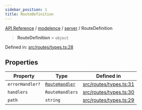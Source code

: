```yaml
---
sidebar_position: 1
title: RouteDefinition
---
```


[API Reference](/api-reference/modelence/server/type-aliases/../../../index) / [modelence](/api-reference/modelence/server/type-aliases/../../index) / [server](/api-reference/modelence/server/type-aliases/../index) / RouteDefinition

> **RouteDefinition** = `object`

Defined in: [src/routes/types.ts:28](https://github.com/modelence/modelence/blob/b7933212665d40e3624c94a9f0c768239245cfa3/packages/modelence/src/routes/types.ts#L28)

## Properties

| Property | Type | Defined in |
| ------ | ------ | ------ |
| <a id="errorhandler"></a> `errorHandler?` | [`RouteHandler`](/api-reference/modelence/server/type-aliases/RouteHandler) | [src/routes/types.ts:31](https://github.com/modelence/modelence/blob/b7933212665d40e3624c94a9f0c768239245cfa3/packages/modelence/src/routes/types.ts#L31) |
| <a id="handlers"></a> `handlers` | `RouteHandlers` | [src/routes/types.ts:30](https://github.com/modelence/modelence/blob/b7933212665d40e3624c94a9f0c768239245cfa3/packages/modelence/src/routes/types.ts#L30) |
| <a id="path"></a> `path` | `string` | [src/routes/types.ts:29](https://github.com/modelence/modelence/blob/b7933212665d40e3624c94a9f0c768239245cfa3/packages/modelence/src/routes/types.ts#L29) |
